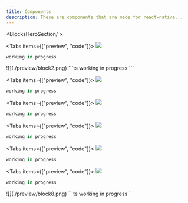 ```yaml
---
title: Components
description: These are components that are made for react-native...
---
```


<BlocksHeroSection/ >

<div className='grid grid-cols-3 gap-4'>

<Tabs items={["preview", "code"]}>
  <Tab value="preview">![](./preview/block1-final.png)</Tab>
  <Tab value="code">
```ts
working in progress
```
  </Tab>
</Tabs>
<Tabs items={["preview", "code"]}>
  <Tab value="preview">![](./preview/block2.png)</Tab>
  <Tab value="code">
```ts
working in progress
```
  </Tab>
</Tabs>

<Tabs items={["preview", "code"]}>
  <Tab value="preview">![](./preview/block3.png)</Tab>
  <Tab value="code">
```ts
working in progress
```
  </Tab>
</Tabs>

<Tabs items={["preview", "code"]}>
  <Tab value="preview">![](./preview/block4.png)</Tab>
  <Tab value="code">
```ts
working in progress
```
  </Tab>
</Tabs>

<Tabs items={["preview", "code"]}>
  <Tab value="preview">![](./preview/block5.png)</Tab>
  <Tab value="code">
```ts
working in progress
```
  </Tab>
</Tabs>

<Tabs items={["preview", "code"]}>
  <Tab value="preview">![](./preview/block6.png)</Tab>
  <Tab value="code">
```ts
working in progress
```
  </Tab>
</Tabs>

<Tabs items={["preview", "code"]}>
  <Tab value="preview">![](./preview/block7.png)</Tab>
  <Tab value="code">
```ts
working in progress
```
  </Tab>
</Tabs>
<Tabs items={["preview", "code"]}>
  <Tab value="preview">![](./preview/block8.png)</Tab>
  <Tab value="code">
```ts
working in progress
```
  </Tab>
</Tabs>




</div>


